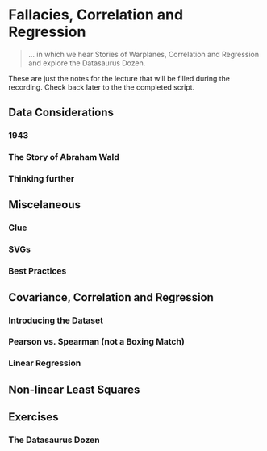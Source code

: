 # Fallacies, Correlation and Regression

> ... in which we hear Stories of Warplanes,
  Correlation and Regression and explore the Datasaurus Dozen.

::: { .alert .alert-info}
These are just the notes for the lecture that
will be filled during the recording.
Check back later to the the completed script.
:::

<!-- ::: {.video-container} -->
<!-- <iframe class="video" src="https://www.youtube.com/embed/VYLAxbt9Izk?vq=hd1080" allowfullscreen></iframe> -->
<!-- ::: -->

## Data Considerations

### 1943

### The Story of Abraham Wald

### Thinking further

## Miscelaneous

### Glue

### SVGs

### Best Practices

## Covariance, Correlation and Regression

### Introducing the Dataset

### Pearson vs. Spearman (not a Boxing Match)

### Linear Regression

## Non-linear Least Squares

## Exercises

### The Datasaurus Dozen


